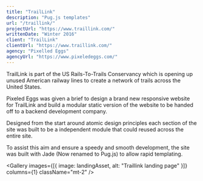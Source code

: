 ```yaml
---
title: "TrailLink"
description: "Pug.js templates"
url: "/traillink/"
projectUrl: "https://www.traillink.com/"
writtenDate: "Winter 2016"
client: "TrailLink"
clientUrl: "https://www.traillink.com/"
agency: "Pixelled Eggs"
agencyUrl: "https://www.pixeledeggs.com/"
---
```




TrailLink is part of the US Rails-To-Trails Conservancy which is opening up unused American railway lines to create a network of trails across the United States.

Pixeled Eggs was given a brief to design a brand new responsive website for TrailLink and build a modular static version of the website to be handed off to a backend development company.

Designed from the start around atomic design principles each section of the site was built to be a independent module that could reused across the entire site.

To assist this aim and ensure a speedy and smooth development, the site was built with Jade (Now renamed to Pug.js) to allow rapid templating.

<Gallery
  images={[{ image: landingAsset, alt: "Traillink landing page" }]}
  columns={1}
  className="mt-2"
/>
